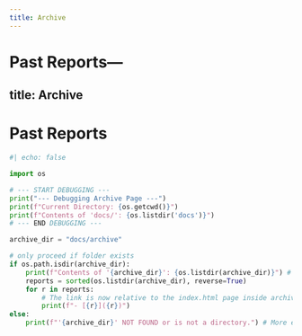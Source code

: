 ```yaml
---
title: Archive
---
```


# Past Reports---
title: Archive
---

# Past Reports

```python
#| echo: false

import os

# --- START DEBUGGING ---
print("--- Debugging Archive Page ---")
print(f"Current Directory: {os.getcwd()}")
print(f"Contents of 'docs/': {os.listdir('docs')}")
# --- END DEBUGGING ---

archive_dir = "docs/archive"

# only proceed if folder exists
if os.path.isdir(archive_dir):
    print(f"Contents of '{archive_dir}': {os.listdir(archive_dir)}") # Added another debug print
    reports = sorted(os.listdir(archive_dir), reverse=True)
    for r in reports:
        # The link is now relative to the index.html page inside archive/
        print(f"- [{r}]({r})")
else:
    print(f"'{archive_dir}' NOT FOUND or is not a directory.") # More explicit message

```

